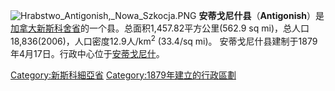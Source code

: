 [[File:Hrabstwo_Antigonish,_Nowa_Szkocja.PNG|right]]
'''安蒂戈尼什县'''（'''Antigonish'''）是[[加拿大|加拿大]][[新斯科舍省|新斯科舍省]]的一个县。总面积1,457.82平方公里(562.9 sq mi)，总人口18,836(2006)，人口密度12.9人/km<sup>2</sup> (33.4/sq mi)。 安蒂戈尼什县建制于1879年4月17日。行政中心位于[[安蒂戈尼什|安蒂戈尼什]]。

{{新斯科舍省行政区划}}
{{DEFAULTSORT:Antigonish County}}
[[Category:新斯科細亞省|Category:新斯科細亞省]]
[[Category:1879年建立的行政區劃|Category:1879年建立的行政區劃]]